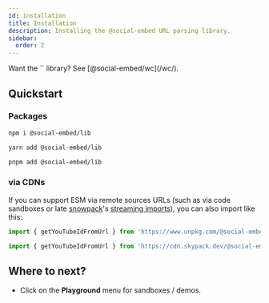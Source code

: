 ```yaml
---
id: installation
title: Installation
description: Installing the @social-embed URL parsing library.
sidebar:
  order: 2
---
```



<Aside type="tip">
Want the `<o-embed></o-embed>` library? See [@social-embed/wc](/wc/).
</Aside>

## Quickstart

### Packages

<Tabs syncKey="pkg">
<TabItem label="npm">

```bash
npm i @social-embed/lib
```

</TabItem>

<TabItem label="yarn">

```bash
yarn add @social-embed/lib
```

</TabItem>

<TabItem label="pnpm">

```bash
pnpm add @social-embed/lib
```

</TabItem>
</Tabs>

### via CDNs

If you can support ESM via remote sources URLs (such as via code sandboxes or late [snowpack]'s [streaming imports]), you can also import like this:

<Tabs syncKey="cdn">
<TabItem label="unpkg">

```typescript
import { getYouTubeIdFromUrl } from 'https://www.unpkg.com/@social-embed/lib?module';
```

</TabItem>
<TabItem label="skypack">

```typescript
import { getYouTubeIdFromUrl } from 'https://cdn.skypack.dev/@social-embed/lib';
```

</TabItem>
</Tabs>

[streaming imports]: https://www.snowpack.dev/guides/streaming-imports
[snowpack]: https://www.snowpack.dev

## Where to next?

- Click on the **Playground** menu for sandboxes / demos.

